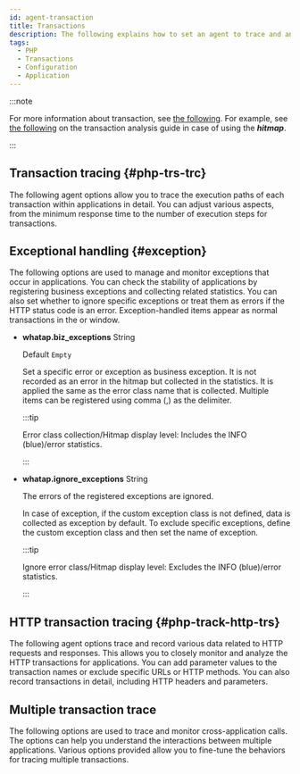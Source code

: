 ```yaml
---
id: agent-transaction
title: Transactions
description: The following explains how to set an agent to trace and analyze performance data for each transaction within PHP applications. It evaluates the application performance by tracing transaction requests, response time, and resource usage.
tags:
  - PHP
  - Transactions
  - Configuration
  - Application
---
```


:::note

For more information about transaction, see [the following](track-transactions-intro). For example, see [the following](trs-view) on the transaction analysis guide in case of using the **_hitmap_**. 

:::

## Transaction tracing {#php-trs-trc}

The following agent options allow you to trace the execution paths of each transaction within applications in detail. You can adjust various aspects, from the minimum response time to the number of execution steps for transactions.


<Phptrsprofile />


<Phptracktrs />

## Exceptional handling {#exception}

The following options are used to manage and monitor exceptions that occur in applications. You can check the stability of applications by registering business exceptions and collecting related statistics. You can also set whether to ignore specific exceptions or treat them as errors if the HTTP status code is an error. Exception-handled items appear as normal transactions in the <Cmdname sid="side_hitmap" className="uitext" /> or <Cmdname sid="TTL06209" className="uitext" /> window.

- **whatap.biz_exceptions** <span class='type'>String</span>

  Default `Empty`

  Set a specific error or exception as business exception. It is not recorded as an error in the hitmap but collected in the statistics. It is applied the same as the error class name that is collected. Multiple items can be registered using comma (,) as the delimiter.

  :::tip

  Error class collection/Hitmap display level: Includes the <span class="normal">INFO</span> (blue)/error statistics.

  :::

- **whatap.ignore_exceptions** <span class='type'>String</span>

  The errors of the registered exceptions are ignored.

  In case of exception, if the custom exception class is not defined, data is collected as exception by default. To exclude specific exceptions, define the custom exception class and then set the name of exception.

  :::tip

  Ignore error class/Hitmap display level: Excludes the <span class="normal">INFO</span> (blue)/error statistics.

  :::

## HTTP transaction tracing {#php-track-http-trs}

The following agent options trace and record various data related to HTTP requests and responses. This allows you to closely monitor and analyze the HTTP transactions for applications. You can add parameter values ​​to the transaction names or exclude specific URLs or HTTP methods. You can also record transactions in detail, including HTTP headers and parameters.


<Phptrackhttptrs />

## Multiple transaction trace

The following options are used to trace and monitor cross-application calls. The options can help you understand the interactions between multiple applications. Various options provided allow you to fine-tune the behaviors for tracing multiple transactions.


<Phpmultitrace />

